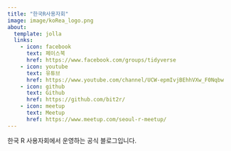 ```yaml
---
title: "한국R사용자회"
image: image/koRea_logo.png
about:
  template: jolla
  links:
    - icon: facebook
      text: 페이스북
      href: https://www.facebook.com/groups/tidyverse
    - icon: youtube
      text: 유튜브
      href: https://www.youtube.com/channel/UCW-epmIvjBEhhVXw_F0Nqbw
    - icon: github
      text: Github
      href: https://github.com/bit2r/
    - icon: meetup
      text: Meetup
      href: https://www.meetup.com/seoul-r-meetup/
---
```


한국 R 사용자회에서 운영하는 공식 블로그입니다.


